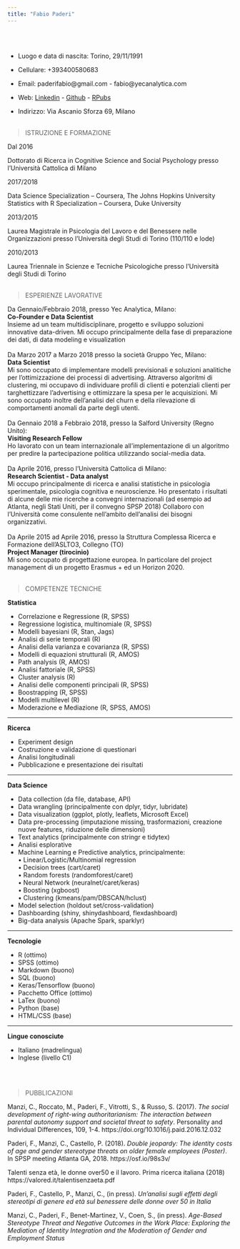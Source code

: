 ```yaml
---
title: "Fabio Paderi"
---
```


<br><br> 

- Luogo e data di nascita: Torino, 29/11/1991  

- Cellulare: +393400580683  

- Email: paderifabio@gmail.com - fabio@yecanalytica.com  

- Web: [Linkedin](https://www.linkedin.com/in/fabio-paderi-3a88a8b8/) - [Github](https://github.com/paderifabio) - [RPubs](http://rpubs.com/FabioPaderi)   

- Indirizzo:  Via Ascanio Sforza 69, Milano
<br><br>

> ISTRUZIONE E FORMAZIONE

Dal 2016

Dottorato di Ricerca in Cognitive Science and Social Psychology presso l’Università Cattolica di Milano

2017/2018

Data Science Specialization – Coursera, The Johns Hopkins University  
Statistics with R Specialization – Coursera, Duke University

2013/2015

Laurea Magistrale in Psicologia del Lavoro e del Benessere nelle Organizzazioni presso l’Università degli Studi di Torino (110/110 e lode)

2010/2013

Laurea Triennale in Scienze e Tecniche Psicologiche presso l’Università degli Studi di Torino 
<br><br>

> ESPERIENZE LAVORATIVE

Da Gennaio/Febbraio 2018, presso Yec Analytica, Milano:  
**Co-Founder e Data Scientist**   
Insieme ad un team multidisciplinare, progetto e sviluppo soluzioni innovative data-driven. Mi occupo principalmente della fase di preparazione dei dati, di data modeling e visualization
<br><br>
Da Marzo 2017 a Marzo 2018 presso la società Gruppo Yec, Milano:  
**Data Scientist**    
Mi sono occupato di implementare modelli previsionali e soluzioni analitiche per l’ottimizzazione dei processi di advertising. Attraverso algoritmi di clustering, mi occupavo di individuare profili di clienti e potenziali clienti per targhettizzare l’advertising e ottimizzare la spesa per le acquisizioni. Mi sono occupato inoltre dell’analisi del churn e della rilevazione di comportamenti anomali da parte degli utenti.
<br><br>
Da Gennaio 2018 a Febbraio 2018, presso la Salford University (Regno Unito):  
**Visiting Research Fellow**  
Ho lavorato con un team internazionale all’implementazione di un algoritmo per predire la partecipazione politica utilizzando social-media data.
<br><br>
Da Aprile 2016, presso l’Università Cattolica di Milano:    
**Research Scientist - Data analyst**  
Mi occupo principalmente di ricerca e analisi statistiche in psicologia sperimentale, psicologia cognitiva e neuroscienze. Ho presentato i risultati di alcune delle mie ricerche a convegni internazionali (ad esempio ad Atlanta, negli Stati Uniti, per il convegno SPSP 2018)
Collaboro con l’Università come consulente nell’ambito dell’analisi dei bisogni organizzativi.
<br><br>
Da Aprile 2015 ad Aprile 2016, presso la Struttura Complessa Ricerca e Formazione dell’ASLTO3, Collegno (TO)  
**Project Manager (tirocinio)**  
Mi sono occupato di progettazione europea. In particolare del project management di un progetto Erasmus + ed un Horizon 2020. 
<br><br>

> COMPETENZE TECNICHE
 
**Statistica**
 
- Correlazione e Regressione (R, SPSS)  
- Regressione logistica, multinomiale (R, SPSS)  
- Modelli bayesiani (R, Stan, Jags)  
- Analisi di serie temporali (R)  
- Analisi della varianza e covarianza (R, SPSS)  
- Modelli di equazioni strutturali (R, AMOS)
- Path analysis (R, AMOS)  
- Analisi fattoriale (R, SPSS)  
- Cluster analysis (R)  
- Analisi delle componenti principali (R, SPSS)  
- Boostrapping (R, SPSS)  
- Modelli multilevel (R)  
- Moderazione e Mediazione (R, SPSS, AMOS)
 
***

**Ricerca**
 
- Experiment design   
- Costruzione e validazione di questionari  
- Analisi longitudinali  
- Pubblicazione e presentazione dei risultati  

***

**Data Science**  

- Data collection (da file, database, API)  
- Data wrangling (principalmente con dplyr, tidyr, lubridate)  
- Data visualization (ggplot, plotly, leaflets, Microsoft Excel)  
- Data pre-processing (imputazione missing, trasformazioni, creazione nuove features, riduzione delle dimensioni)  
- Text analytics (principalmente con stringr e tidytex)  
- Analisi esplorative  
- Machine Learning e Predictive analytics, principalmente:  
•	Linear/Logistic/Multinomial regression  
•	Decision trees (cart/caret)  
•	Random forests (randomforest/caret)  
•	Neural Network (neuralnet/caret/keras)  
•	Boosting (xgboost)  
•	Clustering (kmeans/pam/DBSCAN/hclust)  
- Model selection (holdout set/cross-validation)  
- Dashboarding (shiny, shinydashboard, flexdashboard)  
- Big-data analysis (Apache Spark, sparklyr)

***

**Tecnologie**
 
- R (ottimo)  
- SPSS (ottimo)  
- Markdown (buono)  
- SQL (buono)  
- Keras/Tensorflow (buono)  
- Pacchetto Office (ottimo)    
- LaTex (buono)  
- Python (base)  
- HTML/CSS (base)  

***

**Lingue conosciute**  

- Italiano (madrelingua)  
- Inglese (livello C1)   

<br><br> 

> PUBBLICAZIONI   


Manzi, C., Roccato, M., Paderi, F., Vitrotti, S., & Russo, S. (2017). _The social development of right-wing authoritarianism: The interaction between parental autonomy support and societal threat to safety_. Personality and Individual Differences, 109, 1-4. https://doi.org/10.1016/j.paid.2016.12.032  
  
  
Paderi, F., Manzi, C., Castello, P. (2018). _Double jeopardy: The identity costs of age and gender stereotype threats on older female employees (Poster)_. In SPSP meeting Atlanta GA, 2018. https://osf.io/98s3v/  
  
  
Talenti senza età, le donne over50 e il lavoro. Prima ricerca italiana (2018) https://valored.it/talentisenzaeta.pdf  
  
  
Paderi, F., Castello, P., Manzi, C., (in press). _Un’analisi sugli effetti degli stereotipi di genere ed età sul benessere delle donne over 50 in Italia_
  
  
Manzi, C., Paderi, F., Benet-Martinez, V., Coen, S., (in press). _Age-Based Stereotype Threat and Negative Outcomes in the Work Place: Exploring the Mediation of Identity Integration and the Moderation of Gender and Employment Status_


 






